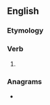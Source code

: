 ==English==

===Etymology===
{{suffix|remain|est|lang=en}}

===Verb===
{{head|en|verb form}}

# {{en-archaic second-person singular of|remain}}

===Anagrams===
* {{anagrams|en|Tremaines|ametrines|antimeres|armenites}}